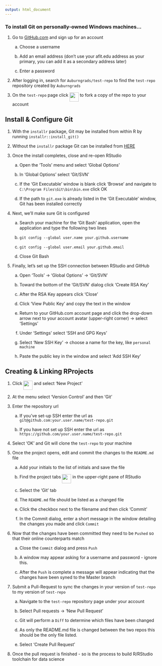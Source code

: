 ---
output: html_document
---

### To install Git on personally-owned Windows machines...

1. Go to [GitHub.com](https://github.com/) and sign up for an account 

    a. Choose a username 

    b. Add an email address (don't use your afit.edu address as your primary, you can add it as a secondary address later)

    c. Enter a password

2. After logging in, search for `Auburngrads/test-repo` to find the `test-repo` repository created by `Auburngrads`

3. On the `test-repo` page click <img src='media/images/fork.png' style='vertical-align: top; height: 30px;'> to fork a copy of the repo to your account
<a name='git'></a>

## Install & Configure Git

1. With the `installr` package, Git may be installed from within R by running `installr::install_git()` 

2. Without the `installr` package Git can be installed from <a target=" " href="https://git-scm.com/">HERE</a>

3. Once the install completes, close and re-open RStudio

    a. Open the 'Tools' menu and select 'Global Options'

    b. In 'Global Options' select 'Git/SVN'

    c. If the 'Git Executable' window is blank click 'Browse' and navigate to `C:\Program Files\Git\bin\bin.exe` click OK

    d. If the path to `git.exe` is already listed in the 'Git Executable' window, Git has been installed correctly

4. Next, we'll make sure Git is configured 

    a. Search your machine for the 'Git Bash' application, open the application and type the following two lines

    b. `git config --global user.name your.github.username`

    c. `git config --global user.email your.github.email`

    d. Close Git Bash

5. Finally, let's set up the SSH connection between RStudio and GitHub

    a. Open 'Tools' $\rightarrow$ 'Global Options' $\rightarrow$ 'Git/SVN'

    b. Toward the bottom of the 'Git/SVN' dialog click 'Create RSA Key'

    c. After the RSA Key appears click 'Close'

    d. Click 'View Public Key' and copy the text in the window

    e. Return to your GitHub.com account page and click the drop-down arrow next to your account avatar (upper-right corner) $\rightarrow$ select 'Settings'

    f. Under 'Settings' select 'SSH and GPG Keys'

    g. Select 'New SSH Key' $\rightarrow$ choose a name for the key, like `personal machine`

    h. Paste the public key in the window and select 'Add SSH Key'

## Creating & Linking RProjects

1. Click <img src='media/images/project.png' style='vertical-align: top; height: 30px;'> and select 'New Project'

2. At the menu select 'Version Control' and then 'Git'

3. Enter the repository url

    a. If you've set-up SSH enter the url as `git@github.com:your.user.name/test-repo.git`

    b. If you have not set up SSH enter the url as `https://github.com/your.user.name/test-repo.git`

4. Select 'OK' and Git will clone the `test-repo` to your machine

5. Once the project opens, edit and commit the changes to the `README.md` file

    a. Add your initials to the list of initials and save the file

    b. Find the project tabs <img src='media/images/git.png' style='vertical-align:top; height:30px;'> in the upper-right pane of RStudio

    c. Select the 'Git' tab

    d. The `README.md` file should be listed as a changed file

    e. Click the checkbox next to the filename and then click 'Commit'

    f. In the Commit dialog, enter a short message in the window detailing the changes you made and click `Commit`

6. Now that the changes have been committed they need to be `Pushed` so that their online counterparts match

    a. Close the `Commit` dialog and press `Push`

    b. A window may appear asking for a username and password - ignore this.

    c. After the `Push` is complete a message will appear indicating that the changes have been syned to the Master branch

7. Submit a <quote>Pull-Request</quote> to sync the changes in your version of `test-repo` to my version of `test-repo`

    a. Navigate to the `test-repo` repository page under your account

    b. Select Pull requests $\rightarrow$ 'New Pull Request'

    c. Git will perform a `Diff` to determine which files have been changed

    d. As only the README.md file is changed between the two repos this should be the only file listed.

    e. Select 'Create Pull Request'

8. Once the pull request is finished - so is the process to build R/RStudio toolchain for data science
